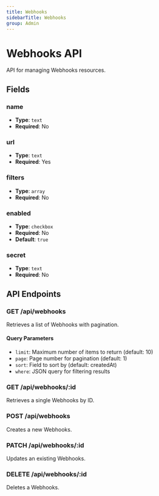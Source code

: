 ```yaml
---
title: Webhooks
sidebarTitle: Webhooks
group: Admin
---
```


# Webhooks API

API for managing Webhooks resources.

## Fields

### name

- **Type**: `text`
- **Required**: No

### url

- **Type**: `text`
- **Required**: Yes

### filters

- **Type**: `array`
- **Required**: No

### enabled

- **Type**: `checkbox`
- **Required**: No
- **Default**: `true`

### secret

- **Type**: `text`
- **Required**: No

## API Endpoints

### GET /api/webhooks

Retrieves a list of Webhooks with pagination.

#### Query Parameters

- `limit`: Maximum number of items to return (default: 10)
- `page`: Page number for pagination (default: 1)
- `sort`: Field to sort by (default: createdAt)
- `where`: JSON query for filtering results

### GET /api/webhooks/:id

Retrieves a single Webhooks by ID.

### POST /api/webhooks

Creates a new Webhooks.

### PATCH /api/webhooks/:id

Updates an existing Webhooks.

### DELETE /api/webhooks/:id

Deletes a Webhooks.
